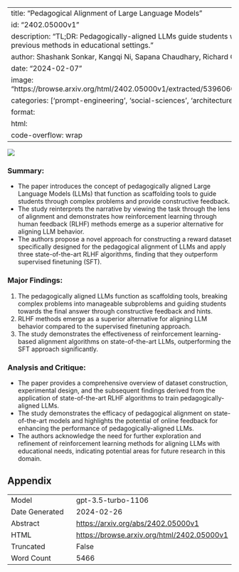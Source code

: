 
---
title: "Pedagogical Alignment of Large Language Models"
id: "2402.05000v1"
description: "TL;DR: Pedagogically-aligned LLMs guide students with feedback, outperforming previous methods in educational settings."
author: Shashank Sonkar, Kangqi Ni, Sapana Chaudhary, Richard G. Baraniuk
date: "2024-02-07"
image: "https://browse.arxiv.org/html/2402.05000v1/extracted/5396060/figures/images/class_image.png"
categories: ['prompt-engineering', 'social-sciences', 'architectures', 'production', 'education']
format:
  html:
    code-overflow: wrap
---

![](https://browse.arxiv.org/html/2402.05000v1/extracted/5396060/figures/images/class_image.png)

### **Summary:**
- The paper introduces the concept of pedagogically aligned Large Language Models (LLMs) that function as scaffolding tools to guide students through complex problems and provide constructive feedback.
- The study reinterprets the narrative by viewing the task through the lens of alignment and demonstrates how reinforcement learning through human feedback (RLHF) methods emerge as a superior alternative for aligning LLM behavior.
- The authors propose a novel approach for constructing a reward dataset specifically designed for the pedagogical alignment of LLMs and apply three state-of-the-art RLHF algorithms, finding that they outperform supervised finetuning (SFT).

### **Major Findings:**
1. The pedagogically aligned LLMs function as scaffolding tools, breaking complex problems into manageable subproblems and guiding students towards the final answer through constructive feedback and hints.
2. RLHF methods emerge as a superior alternative for aligning LLM behavior compared to the supervised finetuning approach.
3. The study demonstrates the effectiveness of reinforcement learning-based alignment algorithms on state-of-the-art LLMs, outperforming the SFT approach significantly.

### **Analysis and Critique:**
- The paper provides a comprehensive overview of dataset construction, experimental design, and the subsequent findings derived from the application of state-of-the-art RLHF algorithms to train pedagogically-aligned LLMs.
- The study demonstrates the efficacy of pedagogical alignment on state-of-the-art models and highlights the potential of online feedback for enhancing the performance of pedagogically-aligned LLMs.
- The authors acknowledge the need for further exploration and refinement of reinforcement learning methods for aligning LLMs with educational needs, indicating potential areas for future research in this domain.

## Appendix

|          |          |
|----------|----------|
| Model     | gpt-3.5-turbo-1106       |
| Date Generated     | 2024-02-26       |
| Abstract | [https://arxiv.org/abs/2402.05000v1](https://arxiv.org/abs/2402.05000v1)        |
| HTML     | [https://browse.arxiv.org/html/2402.05000v1](https://browse.arxiv.org/html/2402.05000v1)       |
| Truncated       | False       |
| Word Count       | 5466       |